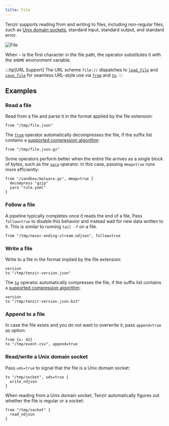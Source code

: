 ```yaml
---
title: File
---
```


Tenzir supports reading from and writing to files, including non-regular files,
such as [Unix domain sockets](https://en.wikipedia.org/wiki/Unix_domain_socket),
standard input, standard output, and standard error.

![File](file.svg)

When `~` is the first character in the file path, the operator substitutes it
with the `$HOME` environment variable.

:::tip[URL Support]
The URL scheme `file://` dispatches to
[`load_file`](../../reference/operators/load_file) and
[`save_file`](../../reference/operators/save_file) for seamless URL-style use via
[`from`](../../reference/operators/from) and
[`to`](../../reference/operators/to).
:::

## Examples

### Read a file

Read from a file and parse it in the format applied by the file extension:

```tql
from "/tmp/file.json"
```

The [`from`](../../reference/operators/from) operator automatically decompresses the
file, if the suffix list contains a [supported compression
algorithm](../../reference/operators/from#compression):

```tql
from "/tmp/file.json.gz"
```

Some operators perform better when the entire file arrives as a single block of
bytes, such as the [`yara`](../../reference/operators/yara) operator. In this
case, passing `mmap=true` runs more efficiently:

```tql
from "/sandbox/malware.gz", mmap=true {
  decompress "gzip"
  yara "rule.yaml"
}
```

### Follow a file

A pipeline typically completes once it reads the end of a file. Pass
`follow=true` to disable this behavior and instead wait for new data written to
it. This is similar to running `tail -f` on a file.

```
from "/tmp/never-ending-stream.ndjson", follow=true
```

### Write a file

Write to a file in the format implied by the file extension:

```tql
version
to "/tmp/tenzir-version.json"
```

The [`to`](../../reference/operators/to) operator automatically compresses the
file, if the suffix list contains a [supported compression
algorithm](../../reference/operators/to#compression):

```tql
version
to "/tmp/tenzir-version.json.bz2"
```

### Append to a file

In case the file exists and you do not want to overwrite it, pass `append=true`
as option:

```tql
from {x: 42}
to "/tmp/event.csv", append=true
```

### Read/write a Unix domain socket

Pass `uds=true` to signal that the file is a Unix domain socket:

```tql
to "/tmp/socket", uds=true {
  write_ndjson
}
```

When reading from a Unix domain socket, Tenzir automatically figures out whether
the file is regular or a socket:

```tql
from "/tmp/socket" {
  read_ndjson
}
```
